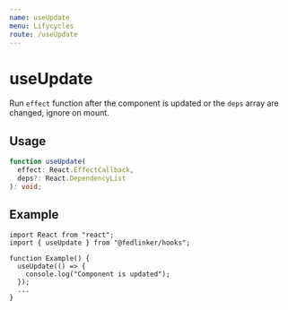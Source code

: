 ```yaml
---
name: useUpdate
menu: Lifycycles
route: /useUpdate
---
```


# useUpdate

Run `effect` function after the component is updated or the `deps` array are changed, ignore on mount.

## Usage

```ts
function useUpdate(
  effect: React.EffectCallback,
  deps?: React.DependencyList
): void;
```

## Example

```tsx
import React from "react";
import { useUpdate } from "@fedlinker/hooks";

function Example() {
  useUpdate(() => {
    console.log("Component is updated");
  });
  ...
}
```
